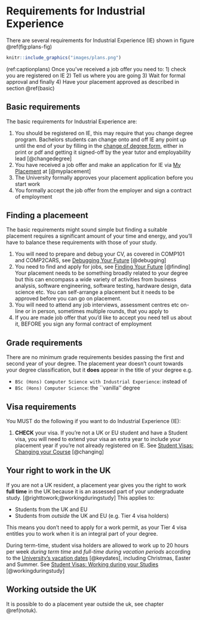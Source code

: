 # Requirements for Industrial Experience {#requirements}

There are several requirements for Industrial Experience (IE) shown in figure \@ref(fig:plans-fig)

```r
knitr::include_graphics("images/plans.png")
```
(ref:captionplans) Once you've received a job offer you need to: 1) check you are registered on IE 2) Tell us where you are going 3) Wait for formal approval and finally 4) Have your placement approved as described in section \@ref(basic)



## Basic requirements {#basic}

The basic requirements for Industrial Experience are:

1. You should be registered on IE, this may require that you change degree program. Bachelors students can change onto and off IE any point up until the end of your by filling in the [change of degree form](https://studentnet.cs.manchester.ac.uk/ugt/changedegree.php), either in print or pdf and getting it signed-off by the year tutor and employability lead [@changedegree]
1. You have received a job offer and make an application for IE via [My Placement](https://studentmobility.manchester.ac.uk)  at [@myplacement]
1. The University formally approves your placement application before you start work 
1. You formally accept the job offer from the employer and sign a contract of employment


## Finding a placemeent {#finding}

The basic requirements might sound simple but finding a suitable placement requires a significant amount of your time and energy, and you'll have to balance these requirements with those of your study.

1. You will need to prepare and debug your CV, as covered in COMP101 and COMP2CARS, see [Debugging Your Future](https://www.cdyf.me/debugging) [@debugging]
1. You need to find and apply for jobs, see [Finding Your Future](https://www.cdyf.me/finding) [@finding] Your placement needs to be something broadly related to your degree but this can encompass a wide variety of activities from business analysis, software engineering, software testing, hardware design, data science etc. You can self-arrange a placement but it needs to be approved before you can go on placement.
1. You will need to attend any job interviews, assessment centres etc on-line or in person, sometimes multiple rounds, that you apply to
1. If you are made job offer that you'd like to accept you need tell us about it, BEFORE you sign any formal contract of employment 

## Grade requirements 
There are no minimum grade requirements besides passing the first and second year of your degree. The placement year doesn’t count towards your degree classification, but it **does** appear in the title of your degree e.g.

* `BSc (Hons) Computer Science with Industrial Experience`: instead of
* `BSc (Hons) Computer Science`: the ``vanilla'' degree

## Visa requirements 

You MUST do the following if you want to do Industrial Experience (IE):

1. **CHECK** your visa. If you’re not a UK or EU student and have a Student visa, you will need to extend your visa an extra year to include your placement year if you’re not already registered on IE. See [Student Visas: Changing your Course](documents.manchester.ac.uk/display.aspx?DocID=37044)  [@changing]


## Your right to work in the UK {#uk}
If you are not a UK resident, a placement year gives you the right to work **full time** in the UK because it is an assessed part of your undergraduate study. [@righttowork;@workingduringstudy] This applies to: 

* Students from the UK and EU
* Students from *outside* the UK and EU (e.g. Tier 4 visa holders)

This means you don’t need to apply for a work permit, as your Tier 4 visa entitles you to work when it is an integral part of your degree.

During term-time, student visa holders are allowed to work up to 20 hours per week *during term time* and *full-time during vacation periods* according to the [University’s vacation dates](https://www.manchester.ac.uk/discover/key-dates) [@keydates], including Christmas, Easter and Summer. See [Student Visas: Working during your Studies](https://www.studentsupport.manchester.ac.uk/immigration-and-visas/working/working-during-your-studies/) [@workingduringstudy]



## Working outside the UK

It is possible to do a placement year outside the uk, see chapter \@ref(notuk).


